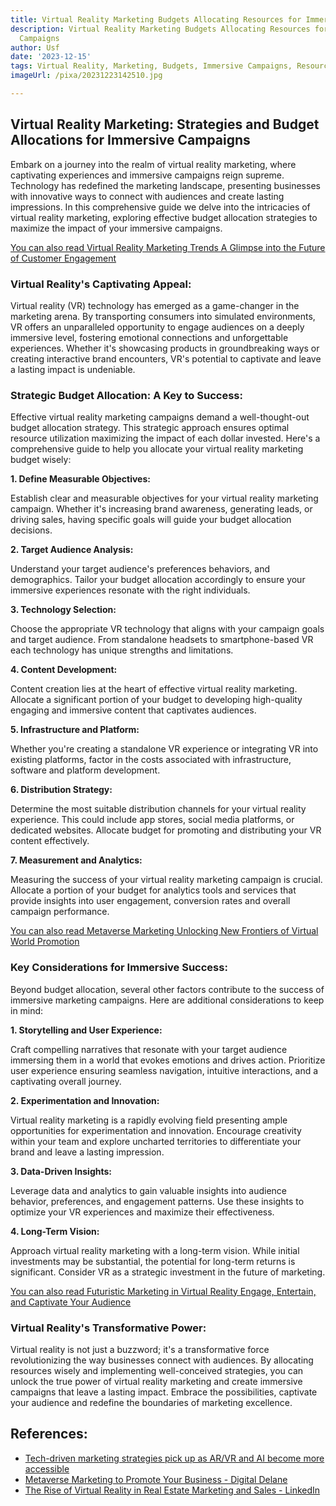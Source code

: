 ```yaml
---
title: Virtual Reality Marketing Budgets Allocating Resources for Immersive Campaigns
description: Virtual Reality Marketing Budgets Allocating Resources for Immersive
  Campaigns
author: Usf
date: '2023-12-15'
tags: Virtual Reality, Marketing, Budgets, Immersive Campaigns, Resources Allocation
imageUrl: /pixa/20231223142510.jpg

---
```

## Virtual Reality Marketing: Strategies and Budget Allocations for Immersive Campaigns

Embark on a journey into the realm of virtual reality marketing,  where captivating experiences and immersive  campaigns reign supreme. Technology  has redefined the marketing landscape, presenting businesses with innovative  ways to connect with audiences and create lasting impressions. In this comprehensive guide we delve into the intricacies of virtual reality marketing,  exploring effective budget allocation strategies to maximize the impact of your immersive campaigns.

[You can also read Virtual  Reality Marketing Trends A Glimpse into the Future of Customer Engagement](Virtual%20Reality%20Marketing%20Trends%20A%20Glimpse%20into%20the%20Future%20of%20Customer%20Engagement)


### Virtual Reality's  Captivating Appeal:

Virtual reality (VR) technology has emerged as a game-changer in the marketing arena. By transporting consumers into simulated environments, VR offers  an unparalleled opportunity to engage audiences  on a  deeply immersive level, fostering emotional connections and unforgettable  experiences. Whether  it's showcasing products in  groundbreaking ways or creating interactive brand encounters, VR's potential to captivate and leave a lasting impact  is undeniable.

### Strategic Budget Allocation:  A Key  to Success:

Effective virtual reality marketing campaigns demand a well-thought-out budget allocation strategy. This strategic approach ensures optimal resource utilization maximizing the impact of each dollar invested. Here's a comprehensive guide to help you allocate your virtual reality marketing  budget  wisely:

**1. Define  Measurable  Objectives:**

Establish  clear and measurable objectives for your virtual  reality marketing  campaign. Whether it's increasing brand awareness, generating leads, or driving sales, having specific goals will guide your budget allocation decisions.

**2. Target Audience Analysis:**

Understand your target audience's preferences behaviors, and demographics. Tailor  your  budget allocation accordingly to ensure your  immersive experiences resonate  with the right individuals.

**3. Technology  Selection:**

Choose the appropriate VR technology that aligns with your campaign goals and target audience. From standalone headsets  to smartphone-based VR each technology has unique  strengths and limitations.

**4. Content Development:**

Content creation lies  at the heart of effective virtual  reality marketing. Allocate a significant portion of your budget to  developing high-quality engaging and  immersive content that captivates  audiences.

**5. Infrastructure  and Platform:**

Whether you're  creating a standalone VR experience or integrating VR into existing platforms, factor in the costs associated with infrastructure, software and platform development.

**6. Distribution Strategy:**

Determine the most suitable distribution channels for your virtual  reality experience. This could include app stores, social media platforms, or dedicated websites. Allocate  budget for promoting and distributing your VR content effectively.

**7. Measurement and Analytics:**

Measuring the success of your virtual reality marketing campaign is crucial. Allocate a portion of your budget  for analytics tools and services that provide  insights into user engagement, conversion rates and overall campaign performance.

[You can also read Metaverse Marketing Unlocking New Frontiers of Virtual World Promotion](Metaverse%20Marketing%20Unlocking%20New%20Frontiers%20of%20Virtual%20World%20Promotion)


### Key Considerations for Immersive Success:

Beyond budget allocation, several  other factors contribute to the success of immersive marketing campaigns. Here are additional considerations to keep  in mind:

**1. Storytelling and User Experience:**

Craft compelling narratives that resonate with your target audience immersing them in a world that evokes emotions and drives action. Prioritize user experience ensuring seamless navigation, intuitive interactions, and a captivating  overall  journey.

**2. Experimentation and Innovation:**

Virtual reality marketing is a  rapidly evolving field presenting ample opportunities for experimentation and innovation. Encourage  creativity  within your team and explore uncharted territories to  differentiate your brand and leave a  lasting  impression.

**3. Data-Driven Insights:**

Leverage data  and analytics to gain valuable insights into audience behavior, preferences, and engagement patterns. Use these insights to optimize your VR experiences and maximize  their effectiveness.

**4. Long-Term Vision:**

Approach virtual reality marketing with a  long-term vision. While initial investments may be substantial, the potential for long-term  returns is significant. Consider VR as a strategic investment in the future of marketing.

[You can also read Futuristic Marketing in Virtual Reality Engage,  Entertain, and Captivate Your Audience](Futuristic%20Marketing%20in%20Virtual%20Reality%20Engage%2C%20Entertain%2C%20and%20Captivate%20Your%20Audience)


### Virtual Reality's Transformative Power:

Virtual  reality is not just a buzzword; it's a transformative force revolutionizing  the way businesses connect with  audiences. By allocating resources  wisely and implementing well-conceived strategies, you can unlock the  true power of virtual reality marketing and create immersive campaigns that leave a lasting impact.  Embrace the  possibilities, captivate  your audience and redefine  the boundaries of marketing excellence.

## References:
- [Tech-driven marketing strategies pick up as AR/VR and AI become more accessible](https://digiday.com/marketing/tech-driven-marketing-strategies-pick-up-as-ar-vr-and-ai-become-more-accessible/)
- [Metaverse Marketing to Promote Your Business - Digital Delane](https://digitaldelane.com/metaverse-marketing-to-promote-your-business)
- [The Rise of Virtual Reality in Real Estate Marketing and Sales - LinkedIn](https://www.linkedin.com/pulse/rise-virtual-reality-real-estate-marketing-sales-synctheagency)
